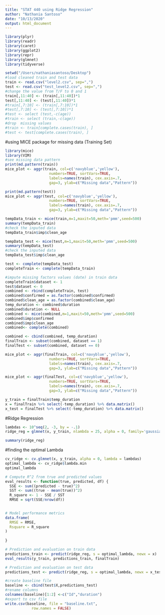 ```yaml
---
title: "STAT 440 using Ridge Regression"
author: "Nathania Santoso"
date: "10/13/2020"
output: html_document
---
```


```r
library(plyr)
library(readr)
library(caret)
library(ggplot2)
library(repr)
library(glmnet)
library(tidyverse)
```

```r
setwd("/Users/nathaniasantoso/Desktop")
#load cleaned train and test data
train <- read.csv("level2.csv", sep=",")
test <- read.csv("test_level2.csv", sep=",")
#change the value from T/F to 0 and 1
train[,11:40] <- (train[,11:40])*1
test[,11:40] <- (test[,11:40])*1
#train[,7:10] <- (train[,7:10])*1
#test[,7:10] <- (test[,7:10])*1
#test <- select (test,-c(age))
#train <- select (train,-c(age))
#drop  missing values
#train <- train[complete.cases(train), ]
#test <- test[complete.cases(train), ]
```
#using MICE package for missing data (Training Set)
```r
library(mice)
library(VIM)
#see missing data pattern
print(md.pattern(train))
mice_plot <- aggr(train, col=c('navyblue','yellow'),
                    numbers=TRUE, sortVars=TRUE,
                    labels=names(train), cex.axis=.7,
                    gap=3, ylab=c("Missing data","Pattern"))
```
```r
print(md.pattern(test))
mice_plot <- aggr(test, col=c('navyblue','yellow'),
                    numbers=TRUE, sortVars=TRUE,
                    labels=names(train), cex.axis=.7,
                    gap=3, ylab=c("Missing data","Pattern"))
```

```r
tempData_train <- mice(train,m=1,maxit=50,meth='pmm',seed=500)
summary(tempData_train)
#check the inputed data
tempData_train$imp$clean_age
```


```r
tempData_test <- mice(test,m=1,maxit=50,meth='pmm',seed=500)
summary(tempData_test)
#check the inputed data
tempData_test$imp$clean_age
```

```r
test <- complete(tempData_test)
completeTrain <- complete(tempData_train)
```



```r
#impute missing factors values (date) in train data
completeTrain$dataset <- 1
test$dataset <- 0
combined <- rbind(completeTrain, test)
combined$confirmed = as.factor(combined$confirmed)
combined$clean_age = as.factor(combined$clean_age)
temp_duration <- combined$duration
combined$duration <- NULL
combined <- mice(combined,m=1,maxit=50,meth='pmm',seed=500)
combined$imp$confirmed
combined$imp$clean_age
combined<- complete(combined)
```


```r
combined <- cbind(combined, temp_duration)
finalTrain <- subset(combined, dataset == 1)
finalTest <- subset(combined, dataset == 0)
```


```r
mice_plot <- aggr(finalTrain, col=c('navyblue','yellow'),
                    numbers=TRUE, sortVars=TRUE,
                    labels=names(train), cex.axis=.7,
                    gap=3, ylab=c("Missing data","Pattern"))
```

```r
mice_plot <- aggr(finalTest, col=c('navyblue','yellow'),
                    numbers=TRUE, sortVars=TRUE,
                    labels=names(train), cex.axis=.7,
                    gap=3, ylab=c("Missing data","Pattern"))
```

```r
y_train = finalTrain$temp_duration
x = finalTrain %>% select(-temp_duration) %>% data.matrix()
x_test = finalTest %>% select(-temp_duration) %>% data.matrix()
```

#Ridge Regression
```r

lambdas <- 10^seq(2, -3, by = -.1)
ridge_reg = glmnet(x, y_train, nlambda = 25, alpha = 0, family='gaussian',lambda=lambdas)   

summary(ridge_reg)
```
#finding the optimal Lambda
```r
cv_ridge <- cv.glmnet(x, y_train, alpha = 0, lambda = lambdas)
optimal_lambda <- cv_ridge$lambda.min
optimal_lambda

# Compute R^2 from true and predicted values
eval_results <- function(true, predicted, df) {
  SSE <- sum((predicted - true)^2)
  SST <- sum((true - mean(true))^2)
  R_square <- 1 - SSE / SST
  RMSE = sqrt(SSE/nrow(df))

  
# Model performance metrics
data.frame(
  RMSE = RMSE,
  Rsquare = R_square
)
  
}

# Prediction and evaluation on train data
predictions_train <- predict(ridge_reg, s = optimal_lambda, newx = x)
eval_results(y_train, predictions_train, finalTrain)

# Prediction and evaluation on test data
predictions_test <- predict(ridge_reg, s = optimal_lambda, newx = x_test)
```



```r
#create baseline file
baseline <- cbind(test$X,predictions_test)
#rename columns
colnames(baseline)[1:2] <-c("Id","duration")
#export to csv file
write.csv(baseline, file = "baseline.txt",
            row.names = FALSE)
```
